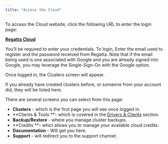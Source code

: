 ```yaml
---
title: "Access the Cloud"
---
```


To access the Cloud website, click the following URL to enter the login page:

[**Regatta Cloud**](https://cloud.regatta.dev)

You’ll be required to enter your credentials. To login, Enter the email used to register and the password received from Regatta. Note that if the email being used is one associated with Google and you are already signed into Google, you may leverage the Single-Sign-On with the Google option.

Once logged in, the Clusters screen will appear.

If you already have created clusters before, or someone from your account did, they will be listed here.

There are several screens you can select from this page:

- **Clusters** - which is the first page you will see once logged in.
- \*\*Clients & Tools \*\*- which is covered in the [Drivers & Clients](https://docs.regatta.dev/drivers-and-clients/connecting-applications-to-regatta) section.
- **Backup/Restore** - where you manage cluster backups. 
- \*\*Credits \*\*- whicl allows you to manage your available cloud credits.
- **Documentation** - Will get you here.
- **Support** - will redirect you to the support channel.